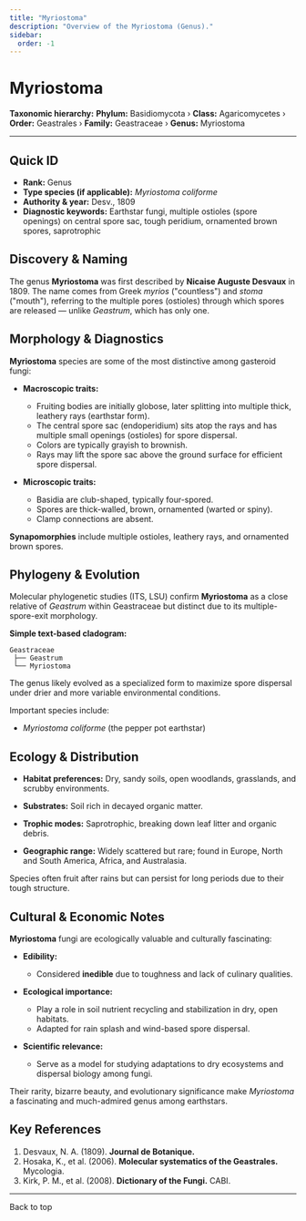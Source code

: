 ```yaml
---
title: "Myriostoma"
description: "Overview of the Myriostoma (Genus)."
sidebar:
  order: -1
---
```



# Myriostoma <Badge variant="note" text="Genus" />

**Taxonomic hierarchy:** **Phylum:** Basidiomycota › **Class:** Agaricomycetes › **Order:** Geastrales › **Family:** Geastraceae › **Genus:** Myriostoma

---

## Quick ID
* **Rank:** Genus  
* **Type species (if applicable):** _Myriostoma coliforme_  
* **Authority & year:** Desv., 1809  
* **Diagnostic keywords:** Earthstar fungi, multiple ostioles (spore openings) on central spore sac, tough peridium, ornamented brown spores, saprotrophic  

## Discovery & Naming
The genus **Myriostoma** was first described by **Nicaise Auguste Desvaux** in 1809. The name comes from Greek _myrios_ ("countless") and _stoma_ ("mouth"), referring to the multiple pores (ostioles) through which spores are released — unlike _Geastrum_, which has only one.

## Morphology & Diagnostics
**Myriostoma** species are some of the most distinctive among gasteroid fungi:

- **Macroscopic traits:**
  - Fruiting bodies are initially globose, later splitting into multiple thick, leathery rays (earthstar form).
  - The central spore sac (endoperidium) sits atop the rays and has multiple small openings (ostioles) for spore dispersal.
  - Colors are typically grayish to brownish.
  - Rays may lift the spore sac above the ground surface for efficient spore dispersal.

- **Microscopic traits:**
  - Basidia are club-shaped, typically four-spored.
  - Spores are thick-walled, brown, ornamented (warted or spiny).
  - Clamp connections are absent.

**Synapomorphies** include multiple ostioles, leathery rays, and ornamented brown spores.

## Phylogeny & Evolution
Molecular phylogenetic studies (ITS, LSU) confirm **Myriostoma** as a close relative of _Geastrum_ within Geastraceae but distinct due to its multiple-spore-exit morphology.

**Simple text-based cladogram:**
```
Geastraceae
 ├── Geastrum
 └── Myriostoma
```
The genus likely evolved as a specialized form to maximize spore dispersal under drier and more variable environmental conditions.

Important species include:

- _Myriostoma coliforme_ (the pepper pot earthstar)

## Ecology & Distribution
- **Habitat preferences:** Dry, sandy soils, open woodlands, grasslands, and scrubby environments.
- **Substrates:** Soil rich in decayed organic matter.
- **Trophic modes:** Saprotrophic, breaking down leaf litter and organic debris.

- **Geographic range:** Widely scattered but rare; found in Europe, North and South America, Africa, and Australasia.

Species often fruit after rains but can persist for long periods due to their tough structure.

## Cultural & Economic Notes
**Myriostoma** fungi are ecologically valuable and culturally fascinating:

- **Edibility:**
  - Considered **inedible** due to toughness and lack of culinary qualities.

- **Ecological importance:**
  - Play a role in soil nutrient recycling and stabilization in dry, open habitats.
  - Adapted for rain splash and wind-based spore dispersal.

- **Scientific relevance:**
  - Serve as a model for studying adaptations to dry ecosystems and dispersal biology among fungi.

Their rarity, bizarre beauty, and evolutionary significance make _Myriostoma_ a fascinating and much-admired genus among earthstars.

## Key References
1. Desvaux, N. A. (1809). **Journal de Botanique.**  
2. Hosaka, K., et al. (2006). **Molecular systematics of the Geastrales.** Mycologia.  
3. Kirk, P. M., et al. (2008). **Dictionary of the Fungi.** CABI.

---

<LinkButton href="#top" variant="minimal" icon="arrow-up">
  Back to top
</LinkButton>
